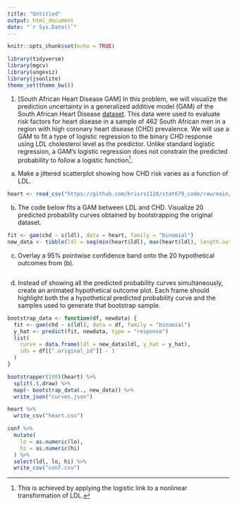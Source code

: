 ```yaml
---
title: "Untitled"
output: html_document
date: "`r Sys.Date()`"
---
```


```r
knitr::opts_chunk$set(echo = TRUE)
```

```r
library(tidyverse)
library(mgcv)
library(ungeviz)
library(jsonlite)
theme_set(theme_bw())
```

1. [South African Heart Disease GAM] In this problem, we will visualize the
prediction uncertainty in a generalized additive model (GAM) of the South
African Heart Disease
[dataset](https://hastie.su.domains/ElemStatLearn/datasets/SAheart.info.txt).
This data were used to evaluate risk factors for heart disease in a sample of
462 South African men in a region with high coronary heart disease (CHD)
prevalence. We will use a GAM to fit a type of logistic regression to the binary
CHD response using LDL cholesterol level as the predictor. Unlike standard
logistic regression, a GAM's logistic regression does not constrain the
predicted probability to follow a logistic function^[This is achieved by applying the logistic link to a nonlinear transformation of LDL.].

a. Make a jittered scatterplot showing how CHD risk varies as a function of LDL.

```r
heart <- read_csv("https://github.com/krisrs1128/stat679_code/raw/main/activities/week13/heart.csv")
```

b. The code below fits a GAM between LDL and CHD. Visualize 20 predicted
probability curves obtained by bootstrapping the original dataset.

```r
fit <- gam(chd ~ s(ldl), data = heart, family = "binomial")
new_data <- tibble(ldl = seq(min(heart$ldl), max(heart$ldl), length.out = 100))
```

c. Overlay a 95% pointwise confidence band onto the 20 hypothetical outcomes
from (b).

```r
```

d. Instead of showing all the predicted probability curves simultaneously,
create an animated hypothetical outcome plot. Each frame should highlight both
the a hypothetical predicted probability curve and the samples used to generate
that bootstrap sample.

```r
bootstrap_data <- function(df, newdata) {
  fit <- gam(chd ~ s(ldl), data = df, family = "binomial")
  y_hat <- predict(fit, newdata, type = "response")
  list(
    curve = data.frame(ldl = new_data$ldl, y_hat = y_hat),
    ids = df[[".original_id"]] - 1
  )
}

bootstrapper(100)(heart) %>%
  split(.$.draw) %>%
  map(~ bootstrap_data(., new_data)) %>%
  write_json("curves.json")

heart %>%
  write_csv("heart.csv")

conf %>%
  mutate(
    lo = as.numeric(lo),
    hi = as.numeric(hi)
  ) %>%
  select(ldl, lo, hi) %>%
  write_csv("conf.csv")
```
